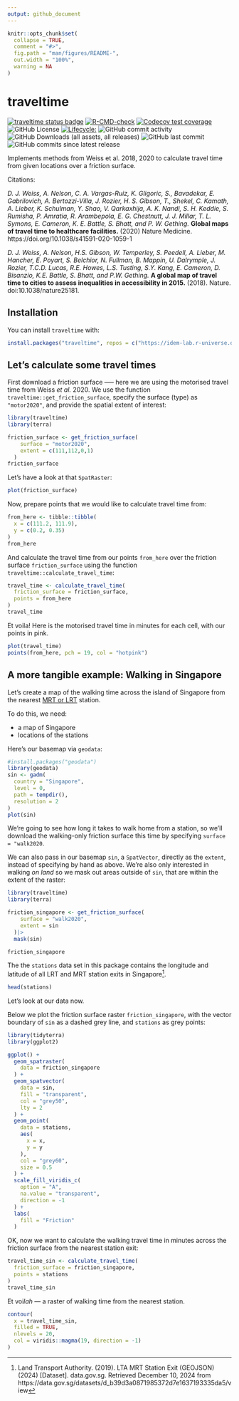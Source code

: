 ```yaml
---
output: github_document
---
```


<!-- README.md is generated from README.Rmd. Please edit that file -->

```r
knitr::opts_chunk$set(
  collapse = TRUE,
  comment = "#>",
  fig.path = "man/figures/README-",
  out.width = "100%",
  warning = NA
)
```

# traveltime

<!-- badges: start -->
[![traveltime status badge](https://idem-lab.r-universe.dev/badges/traveltime)](https://idem-lab.r-universe.dev/traveltime)
[![R-CMD-check](https://github.com/idem-lab/traveltime/actions/workflows/R-CMD-check.yaml/badge.svg)](https://github.com/idem-lab/traveltime/actions/workflows/R-CMD-check.yaml)
[![Codecov test coverage](https://codecov.io/gh/idem-lab/traveltime/branch/main/graph/badge.svg)](https://app.codecov.io/gh/idem-lab/traveltime?branch=main)
![GitHub License](https://img.shields.io/github/license/geryan/traveltime)
[![Lifecycle:](https://img.shields.io/badge/lifecycle-experimental-orange.svg)](https://lifecycle.r-lib.org/articles/stages.html#experimental)
![GitHub commit activity](https://img.shields.io/github/commit-activity/w/geryan/traveltime)
![GitHub Downloads (all assets, all releases)](https://img.shields.io/github/downloads/geryan/traveltime/total)
![GitHub last commit](https://img.shields.io/github/last-commit/geryan/traveltime)
![GitHub commits since latest release](https://img.shields.io/github/commits-since/geryan/traveltime/latest)
<!-- badges: end -->

Implements methods from Weiss et al. 2018, 2020 to calculate travel time from
given locations over a friction surface.

Citations:

*D. J. Weiss, A. Nelson, C. A. Vargas-Ruiz, K. Gligoric, S., Bavadekar, E.
Gabrilovich, A. Bertozzi-Villa, J. Rozier, H. S. Gibson, T., Shekel, C. Kamath,
A. Lieber, K. Schulman, Y. Shao, V. Qarkaxhija, A. K. Nandi, S. H. Keddie, S.
Rumisha, P. Amratia, R. Arambepola, E. G. Chestnutt, J. J. Millar, T. L. Symons,
E. Cameron, K. E. Battle, S. Bhatt, and P. W. Gething.* **Global maps of travel
time to healthcare facilities.** (2020) Nature Medicine.
https://doi.org/10.1038/s41591-020-1059-1

*D. J. Weiss, A. Nelson, H.S. Gibson, W. Temperley, S. Peedell, A. Lieber, M.
Hancher, E. Poyart, S. Belchior, N. Fullman, B. Mappin, U. Dalrymple, J. Rozier,
T.C.D. Lucas, R.E. Howes, L.S. Tusting, S.Y. Kang, E. Cameron, D. Bisanzio, K.E.
Battle, S. Bhatt, and P.W. Gething.* **A global map of travel time to cities to
assess inequalities in accessibility in 2015.** (2018). Nature.
doi:10.1038/nature25181.

## Installation

You can install `traveltime` with:

``` r
install.packages("traveltime", repos = c("https://idem-lab.r-universe.dev"))
```

## Let's calculate some travel times

First download a friction surface --— here we are using the motorised travel
time from Weiss *et al.* 2020. We use the function
`traveltime::get_friction_surface`, specify the surface (type) as `"motor2020"`,
 and provide the spatial extent of interest:
```r
library(traveltime)
library(terra)

friction_surface <- get_friction_surface(
    surface = "motor2020",
    extent = c(111,112,0,1)
  )
friction_surface
```

Let's have a look at that `SpatRaster`:
```r
plot(friction_surface)
```

Now, prepare points that we would like to calculate travel time from:
```r
from_here <- tibble::tibble(
  x = c(111.2, 111.9),
  y = c(0.2, 0.35)
)
from_here
```

And calculate the travel time from our points `from_here` over the friction 
surface `friction_surface` using the function
`traveltime::calculate_travel_time`:
```r
travel_time <- calculate_travel_time(
  friction_surface = friction_surface,
  points = from_here
)
travel_time
```

Et voila! Here is the motorised travel time in minutes for each cell, with our
points in pink.
```r
plot(travel_time)
points(from_here, pch = 19, col = "hotpink")
```

## A more tangible example: Walking in Singapore

Let's create a map of the walking time across the island of Singapore from the 
nearest
[MRT or LRT](https://en.wikipedia.org/wiki/Transport_in_Singapore#Rail_transport)
station.

To do this, we need:

- a map of Singapore
- locations of the stations

Here's our basemap via `geodata`:

```r
#install.packages("geodata")
library(geodata)
sin <- gadm(
  country = "Singapore",
  level = 0,
  path = tempdir(),
  resolution = 2
)
plot(sin)
```

We're going to see how long it takes to walk home from a station, so we'll
download the walking-only friction surface this time by specifying 
`surface = "walk2020`. 

We can also pass in our basemap `sin`, a `SpatVector`, directly as the `extent`,
instead of specifying by hand as above. We're also only interested in walking 
*on land* so we mask out areas outside of `sin`, that are within the extent of 
the raster:

```r
library(traveltime)
library(terra)

friction_singapore <- get_friction_surface(
    surface = "walk2020",
    extent = sin
  )|> 
  mask(sin)

friction_singapore
```

The the `stations` data set in this package contains the longitude and latitude
of all LRT and MRT station exits in Singapore[^1].

```r
head(stations)
```

Let's look at our data now.

Below we plot the friction surface raster `friction_singapore`, with the vector
boundary of `sin` as a dashed grey line, and `stations` as grey points:

```r
library(tidyterra)
library(ggplot2)

ggplot() +
  geom_spatraster(
    data = friction_singapore
  ) +
  geom_spatvector(
    data = sin,
    fill = "transparent",
    col = "grey50",
    lty = 2
  ) +
  geom_point(
    data = stations,
    aes(
      x = x,
      y = y
    ),
    col = "grey60",
    size = 0.5
  ) +
  scale_fill_viridis_c(
    option = "A",
    na.value = "transparent",
    direction = -1
  ) +
  labs(
    fill = "Friction"
  )


```

OK, now we want to calculate the walking travel time in minutes across the 
friction surface from the nearest station exit:

```r
travel_time_sin <- calculate_travel_time(
  friction_surface = friction_singapore,
  points = stations
)
travel_time_sin
```

Et voi*lah* --- a raster of walking time from the nearest station.
```r
contour(
  x = travel_time_sin,
  filled = TRUE,
  nlevels = 20,
  col = viridis::magma(19, direction = -1)
)
```

[^1]: Land Transport Authority. (2019). LTA MRT Station Exit (GEOJSON) (2024)
[Dataset]. data.gov.sg. Retrieved December 10, 2024 from
https://data.gov.sg/datasets/d_b39d3a0871985372d7e1637193335da5/view


